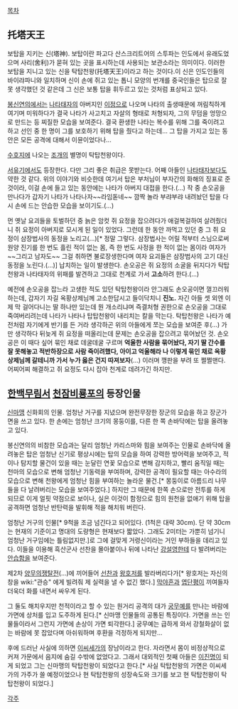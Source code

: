 [[목차]]

== 托塔天王 == 
보탑을 지키는 신(塔神).
보탑이란 파고다 산스크리트어의 스투파는 인도에서 유래도었으며 사리(舍利)가 묻혀 있는 곳을 표시하는데 사용되는 보관소라는 의미이다.
이러한 보탑을 지니고 있는 신을 탁탑천왕(托塔天王)이라고 하는 것이다.이 신은 인도인들의 바이랴파니와 일치하며 신이 손에 쥐고 있는 톱니 모양의 번개를 중국인들은 탑으로 잘못 생각했던 것 같은데 그 신은 보통 탑을 휘두르고 있는 것처럼 표상되고 있다.

[[봉신연의]]에서는 [[나타태자]]의 아버지인 [[이정]]으로 나오며 나타의 출생때문에 꺼림칙하게 여기며 미워하다가 결국 나타가 사고치고 자살의 형태로 처형되자, 그의 무덤을 엉망으로 만드는 등 찌질한 모습을 보여준다. 결국 환생한 나타는 복수를 위해 그를 죽이려고 하고 선인 중 한 명이 그를 보호하기 위해 탑을 줬다고 하는데... 그 탑을 가지고 있는 동안은 모든 공격에 대해서 이뮨이었다나...

[[수호지]]에 나오는 [[조개]]의 별명이 탁탑천왕이다.

[[서유기]]에서도 등장한다. 다만 그리 좋은 취급은 못받는다. 어째 아들인 [[나타태자]]보다도 약한 것 같다. 위의 이야기와 비슷한데 여기서 탑은 부처님이 부자간의 화해의 징표로 준 것이라, 이걸 손에 들고 있는 동안에는 나타가 아버지 대접을 한다.(...) 작 중 손오공을 만나다가 갑자기 나타가 나타나자~~라임돋네~~ 깜짝 놀라 부랴부랴 내려놨던 탑을 다시 손에 드는 안습한 모습을 보이기도.(...)

먼 옛날 요괴들을 토벌하던 중 늙은 암컷 쥐 요정을 잡으려다가 애걸복걸하여 살려줬더니 쥐 요정이 아버지로 모시게 된 일이 있었다. 그런데 한 동안 까먹고 있던 중 그 쥐 요정이 삼장법사의 동정을 노리고(...)[* 정말 그렇다. 삼장법사는 어릴 적부터 스님으로써 원양 진기를 한 번도 흘린 적이 없는 몸, 즉 한 번도 사정을 한 적이 없는 몸이라 여자가 ~~그리고 남자도~~ 그걸 취하면 불로장생한다며 여자 요괴들은 삼장법사의 고기 대신 동정을 노린다.(...)] 납치하는 일이 발생한다. 손오공은 쥐 요정의 소굴을 뒤지다가 탁탑천왕과 나타태자의 위패를 발견하고 그대로 천계로 가서 '''고소'''하려 한다.(...)

예전에 손오공을 잡느라 고생한 적도 있던 탁탑천왕이라 안그래도 손오공이면 껄끄러워하는데, 갑자기 자길 옥황상제님께 고소한답시고 들이닥치니 '''진노.''' 자긴 아들 셋 외엔 이제 막 걸어다니는 딸 하나만 있는데 뭔 개소리냐며 즉결처형 권한으로 손오공을 그대로 죽여버리려는데 나타가 나타나 탑탑천왕이 내리치는 칼을 막는다. 탁탑천왕은 나타가 예전처럼 자기에게 반기를 든 거라 생각하곤 위의 아들에게 쪼는 모습을 보여준 후(...) 가만 생각하다 뒤늦게 쥐 요정을 떠올리는데 문제는 손오공을 잡으려고 묶어놨던 것. 손오공은 이 때다 싶어 묶인 채로 데굴데굴 구르며 '''억울한 사람을 묶어놨다, 자기 딸 간수를 잘 못해놓고 적반하장으로 사람 죽이려했다, 아이고 억울해라 나 이렇게 묶인 채로 옥황상제님께 갈테니까 가서 누가 옳은 건지 따져보자'''(...) 이러며 깽판을 부려 또 쩔쩔맨다. 어찌어찌 해결하고 쥐 요정도 다시 잡아 천계로 데려가긴 하지만.

== [[한백무림서]] [[천잠비룡포]]의 등장인물 ==

[[신마맹]] 신화회의 인물. 엄청난 거구를 지녔으며 완전무장한 장군의 모습을 하고 장군가면을 쓰고 있다. 한 손에는 엄청난 크기의 몽둥이를, 다른 한 쪽 손바닥에는 탑을 올려놓고 있다.

봉신연의의 비참한 모습과는 달리 엄청난 카리스마와 힘을 보여주는 인물로 손바닥에 올려놓은 탑은 엄청난 신기로 평상시에는 탑의 모습을 하여 강력한 방어력을 보여주고, 적이나 탐지할 물건이 있을 때는 눈달린 연꽃 모습으로 변해 감지하고, 빨리 움직일 때는 천마의 모습으로 변해 엄청난 기동력을 부여하며, 강력한 공격이 필요할 때는 아수라의 모습으로 변해 천왕에게 엄청난 힘을 부여하는 놀라운 물건.[* 몽둥이로 아름드리 나무들을 다 날려버리는 모습을 보여주었다.] 하지만 그 때문에 한쪽 손으로만 전투를 하게 되므로 이게 얼핏 약점으로 보이나, 실은 이것이 함정으로 힘의 원천을 없애기 위해 탑을 공격하면 엄청난 반탄력을 발휘해 적을 해치워 버린다.

엄청난 거구의 인물[* 9척을 조금 넘긴다고 되어있다. (1척은 대략 30cm). 단 약 30cm는 현재의 기준이고 명대의 도량형은 현재보다 짧았다. 그래도 2미터는 가뿐히 넘기니 엄청난 거구임에는 틀림없지만.]로 그에 걸맞게 거령신이라는 거인 부하들을 데리고 있다. 이들을 이용해 흑산군사 선찬을 몰아붙이나 뒤에 나타난 [[강설영]]한테 다 발려버리는 [[안습]]함을 보여준다.

제2차 [[양무의]]쟁탈전(...)에 끼어들어 [[선찬]]과 [[왕호저]]를 발라버리다가[* 왕호저는 자신의 창을 wiki:"관승" 에게 빌려줘 제 실력을 낼 수 없긴 했다.] [[막야흔]]과 [[엽단평]]이 끼여들자 더욱더 화를 내면서 싸우게 된다.

그 둘도 해치우지만 천적이라고 할 수 있는 원거리 공격의 대가 [[궁무예]]를 만나는 바람에 가면에 상처를 입고 도주하게 된다.[* 신마맹 인물들의 공통된 특징이다. 가면을 쓰는 인물들이라서 그런지 가면에 손상이 가면 퇴각한다.] 궁무예는 급하게 와서 강철화살이 없는 바람에 못 잡았다며 아쉬워하며 후환을 걱정하게 되지만...


후에 드러난 사실에 의하면 [[이씨세가]]의 장남이라고 한다. 자라면서 몸이 비정상적으로 커져 가문에서 음지에 숨길 수밖에 없었다고. 그래서 대외적인 첫째 아들은 [[이진명]]이 되게 되었고 그는 신마맹의 탁탑천왕이 되었다고 한다.[* 사실 탁탑천왕의 가면은 이씨세가의 가주가 쓸 예정이었으나 현 탁탑천왕의 성장속도와 크기를 보고 현 탁탑천왕이 탁탑천왕이 되었다.]

[[각주]]


